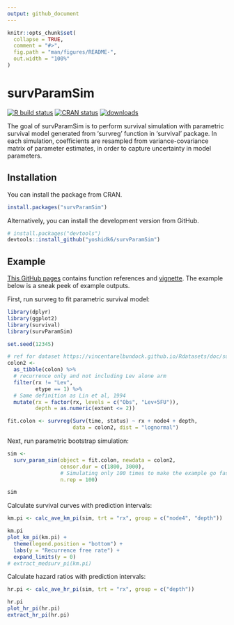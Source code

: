 ```yaml
---
output: github_document
---
```


<!-- README.md is generated from README.Rmd. Please edit that file -->

```r
knitr::opts_chunk$set(
  collapse = TRUE,
  comment = "#>",
  fig.path = "man/figures/README-",
  out.width = "100%"
)
```
# survParamSim

[![R build status](https://github.com/yoshidk6/survParamSim/workflows/R-CMD-check/badge.svg)](https://github.com/yoshidk6/survParamSim/actions)
[![CRAN status](https://www.r-pkg.org/badges/version/survParamSim)](https://cran.r-project.org/package=survParamSim)
[![downloads](https://cranlogs.r-pkg.org/badges/grand-total/survParamSim)](https://CRAN.R-project.org/package=survParamSim)

The goal of survParamSim is to perform survival simulation with parametric survival model generated from 'survreg' function in 'survival' package. 
In each simulation, coefficients are resampled from variance-covariance matrix of parameter estimates, in order to capture uncertainty in model parameters.


## Installation

You can install the package from CRAN.

```r
install.packages("survParamSim")
```

Alternatively, you can install the development version from GitHub.

```r
# install.packages("devtools")
devtools::install_github("yoshidk6/survParamSim")
```

## Example

[This GitHub pages](https://yoshidk6.github.io/survParamSim/) contains function references and [vignette](https://yoshidk6.github.io/survParamSim/articles/survParamSim.html).
The example below is a sneak peek of example outputs. 

First, run survreg to fit parametric survival model:

```r
library(dplyr)
library(ggplot2)
library(survival)
library(survParamSim)

set.seed(12345)

# ref for dataset https://vincentarelbundock.github.io/Rdatasets/doc/survival/colon.html
colon2 <- 
  as_tibble(colon) %>% 
  # recurrence only and not including Lev alone arm
  filter(rx != "Lev",
         etype == 1) %>% 
  # Same definition as Lin et al, 1994
  mutate(rx = factor(rx, levels = c("Obs", "Lev+5FU")),
         depth = as.numeric(extent <= 2))
```
  
```r
fit.colon <- survreg(Surv(time, status) ~ rx + node4 + depth, 
                     data = colon2, dist = "lognormal")
```

Next, run parametric bootstrap simulation:

```r
sim <- 
  surv_param_sim(object = fit.colon, newdata = colon2, 
                 censor.dur = c(1800, 3000),
                 # Simulating only 100 times to make the example go fast
                 n.rep = 100)

sim
```

Calculate survival curves with prediction intervals:

```r
km.pi <- calc_ave_km_pi(sim, trt = "rx", group = c("node4", "depth"))

km.pi
plot_km_pi(km.pi) +
  theme(legend.position = "bottom") +
  labs(y = "Recurrence free rate") +
  expand_limits(y = 0)
# extract_medsurv_pi(km.pi)
```

Calculate hazard ratios with prediction intervals:

```r
hr.pi <- calc_ave_hr_pi(sim, trt = "rx", group = c("depth"))

hr.pi
plot_hr_pi(hr.pi)
extract_hr_pi(hr.pi)
```


